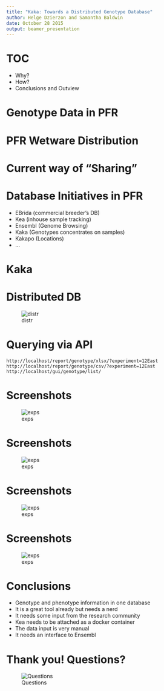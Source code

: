 ```yaml
---
title: "Kaka: Towards a Distributed Genotype Database"
author: Helge Dzierzon and Samantha Baldwin
date: October 28 2015
output: beamer_presentation
---
```



TOC
========================================================

* Why?
* How?
* Conclusions and Outview

Genotype Data in PFR
========================================================

\begin{columns}
\begin{column}{0.48\textwidth}
\begin{itemize}
\item Many species: Kiwifruit, Apple, Pear, Potato, Grape, ...
\item Divers genotype data: GBS, QTL. ...
\item The data is semi structured
\end{itemize}
\end{column}
\begin{column}{0.48\textwidth}
\includegraphics{images/red_fleshed_apple_large}
\end{column}
\end{columns}


PFR Wetware Distribution
========================================================

\begin{columns}
\begin{column}{0.48\textwidth}
\begin{itemize}
\item 14 PFR sites in NZ
\item Data exchange across sites challenging
\item Analysts distributed as well
\end{itemize}
\end{column}
\begin{column}{0.48\textwidth}
\includegraphics{images/pfr_nz}
\end{column}
\end{columns}


Current way of "Sharing"
========================================================

\begin{columns}
\begin{column}{0.48\textwidth}
\begin{itemize}
\item The K-Drive
\item Excel Sheets
\end{itemize}
\end{column}
\begin{column}{0.48\textwidth}
\includegraphics{images/science_thunder}
\end{column}
\end{columns}

Database Initiatives in PFR
========================================================

* EBrida (commercial breeder's DB)
* Kea (inhouse sample tracking)
* Ensembl (Genome Browsing)
* Kaka (Genotypes concentrates on samples)
* Kakapo (Locations)
* ...

Kaka
========================================================

\begin{columns}
\begin{column}{0.48\textwidth}
\begin{itemize}
\item Supplement to Kea
\item Python Django
\item PGSQL and JSON (NoSQL)
\item Continuous integration
\item Containerisation
\item Needs location  (Chr, location on Chromosome)
\end{itemize}
\end{column}
\begin{column}{0.48\textwidth}
\includegraphics[width=2cm,height=2cm,keepaspectratio]{images/python-django.png}\\
\includegraphics[width=2cm,height=2cm,keepaspectratio]{images/pgsql.png}\\
\includegraphics[width=2cm,height=2cm,keepaspectratio]{images/docker.png}\\
\includegraphics[width=2cm,height=2cm,keepaspectratio]{images/travis_cl.png}\\
\end{column}
\end{columns}

Distributed DB
======================================================

![distr](images/flow.png)

Querying via API
======================================================

```
http://localhost/report/genotype/xlsx/?experiment=12East
http://localhost/report/genotype/csv/?experiment=12East
http://localhost/gui/genotype/list/
```

Screenshots
======================================================

![exps](images/genotype.png)


Screenshots
======================================================

![exps](images/datasources.png)

Screenshots
======================================================

![exps](images/exps.png)


Screenshots
======================================================

![exps](images/exps_csv.png)

Conclusions
========================================================

* Genotype and phenotype information in one database
* It is a great tool already but needs a nerd
* It needs some input from the research community
* Kea needs to be attached as a docker container
* The data input is very manual
* It needs an interface to Ensembl


Thank you! Questions?
========================================================

![Questions](images/questions.jpg)


